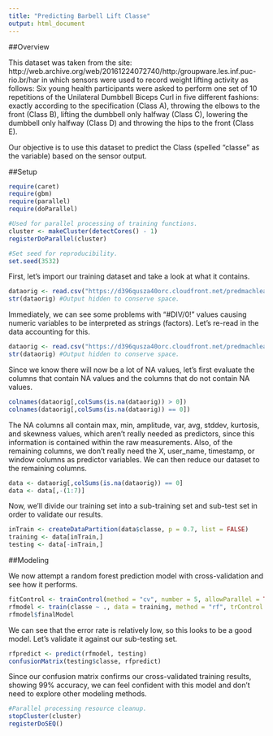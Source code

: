 ```yaml
---
title: "Predicting Barbell Lift Classe"
output: html_document
---
```


##Overview

This dataset was taken from the site: http://web.archive.org/web/20161224072740/http:/groupware.les.inf.puc-rio.br/har in which sensors were used to record weight lifting activity as follows:
Six young health participants were asked to perform one set of 10 repetitions of the Unilateral Dumbbell Biceps Curl in five different fashions: exactly according to the specification (Class A), throwing the elbows to the front (Class B), lifting the dumbbell only halfway (Class C), lowering the dumbbell only halfway (Class D) and throwing the hips to the front (Class E).

Our objective is to use this dataset to predict the Class (spelled "classe" as the variable) based on the sensor output.

##Setup

```r
require(caret)
require(gbm)
require(parallel)
require(doParallel)

#Used for parallel processing of training functions.
cluster <- makeCluster(detectCores() - 1)
registerDoParallel(cluster)

#Set seed for reproducibility.
set.seed(3532)
```

First, let's import our training dataset and take a look at what it contains.

```r
dataorig <- read.csv("https://d396qusza40orc.cloudfront.net/predmachlearn/pml-training.csv")
str(dataorig) #Output hidden to conserve space.
```

Immediately, we can see some problems with "#DIV/0!" values causing numeric variables to be interpreted as strings (factors). Let's re-read in the data accounting for this.

```r
dataorig <- read.csv("https://d396qusza40orc.cloudfront.net/predmachlearn/pml-training.csv", na.strings = c("NA", "#DIV/0!"))
str(dataorig) #Output hidden to conserve space.
```

Since we know there will now be a lot of NA values, let's first evaluate the columns that contain NA values and the columns that do not contain NA values.

```r
colnames(dataorig[,colSums(is.na(dataorig)) > 0])
colnames(dataorig[,colSums(is.na(dataorig)) == 0])
```

The NA columns all contain max, min, amplitude, var, avg, stddev, kurtosis, and skewness values, which aren't really needed as predictors, since this information is contained within the raw measurements. Also, of the remaining columns, we don't really need the X, user_name, timestamp, or window columns as predictor variables. We can then reduce our dataset to the remaining columns.

```r
data <- dataorig[,colSums(is.na(dataorig)) == 0]
data <- data[,-(1:7)]
```

Now, we'll divide our training set into a sub-training set and sub-test set in order to validate our results.

```r
inTrain <- createDataPartition(data$classe, p = 0.7, list = FALSE)
training <- data[inTrain,]
testing <- data[-inTrain,]
```

##Modeling

We now attempt a random forest prediction model with cross-validation and see how it performs.

```r
fitControl <- trainControl(method = "cv", number = 5, allowParallel = TRUE)
rfmodel <- train(classe ~ ., data = training, method = "rf", trControl = fitControl)
rfmodel$finalModel
```

We can see that the error rate is relatively low, so this looks to be a good model. Let's validate it against our sub-testing set.

```r
rfpredict <- predict(rfmodel, testing)
confusionMatrix(testing$classe, rfpredict)
```

Since our confusion matrix confirms our cross-validated training results, showing 99% accuracy, we can feel confident with this model and don't need to explore other modeling methods.

```r
#Parallel processing resource cleanup.
stopCluster(cluster)
registerDoSEQ()
```